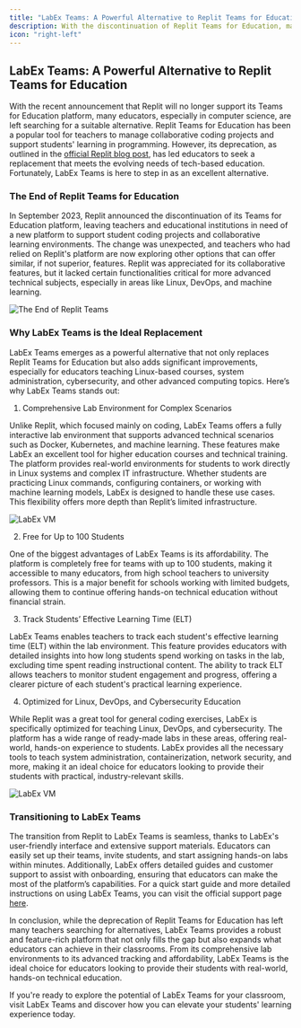 ```yaml
---
title: "LabEx Teams: A Powerful Alternative to Replit Teams for Education"
description: With the discontinuation of Replit Teams for Education, many educators are seeking alternatives for managing student coding and technical projects. LabEx Teams offers a comprehensive solution, particularly for Linux, DevOps, and machine learning courses. It provides an interactive lab environment, supports advanced scenarios like Docker and Kubernetes, and allows teachers to track students' effective learning time (ELT). Free for teams of up to 100 students, LabEx Teams is a cost-effective and versatile tool for schools and universities, making it an ideal replacement for Replit's platform.
icon: "right-left"
---
```


## LabEx Teams: A Powerful Alternative to Replit Teams for Education

With the recent announcement that Replit will no longer support its Teams for Education platform, many educators, especially in computer science, are left searching for a suitable alternative. Replit Teams for Education has been a popular tool for teachers to manage collaborative coding projects and support students' learning in programming. However, its deprecation, as outlined in the [official Replit blog post](https://blog.replit.com/update-on-teams-for-education), has led educators to seek a replacement that meets the evolving needs of tech-based education. Fortunately, LabEx Teams is here to step in as an excellent alternative.

### The End of Replit Teams for Education

In September 2023, Replit announced the discontinuation of its Teams for Education platform, leaving teachers and educational institutions in need of a new platform to support student coding projects and collaborative learning environments. The change was unexpected, and teachers who had relied on Replit's platform are now exploring other options that can offer similar, if not superior, features. Replit was appreciated for its collaborative features, but it lacked certain functionalities critical for more advanced technical subjects, especially in areas like Linux, DevOps, and machine learning.

![The End of Replit Teams](/images/screenshot-20241011-xF1d4L3f@2x.png)

### Why LabEx Teams is the Ideal Replacement

LabEx Teams emerges as a powerful alternative that not only replaces Replit Teams for Education but also adds significant improvements, especially for educators teaching Linux-based courses, system administration, cybersecurity, and other advanced computing topics.
Here’s why LabEx Teams stands out:

1. Comprehensive Lab Environment for Complex Scenarios

Unlike Replit, which focused mainly on coding, LabEx Teams offers a fully interactive lab environment that supports advanced technical scenarios such as Docker, Kubernetes, and machine learning. These features make LabEx an excellent tool for higher education courses and technical training. The platform provides real-world environments for students to work directly in Linux systems and complex IT infrastructure. Whether students are practicing Linux commands, configuring containers, or working with machine learning models, LabEx is designed to handle these use cases. This flexibility offers more depth than Replit’s limited infrastructure.

![LabEx VM](/images/vm.png)

2. Free for Up to 100 Students

One of the biggest advantages of LabEx Teams is its affordability. The platform is completely free for teams with up to 100 students, making it accessible to many educators, from high school teachers to university professors. This is a major benefit for schools working with limited budgets, allowing them to continue offering hands-on technical education without financial strain.

3. Track Students’ Effective Learning Time (ELT)

LabEx Teams enables teachers to track each student's effective learning time (ELT) within the lab environment. This feature provides educators with detailed insights into how long students spend working on tasks in the lab, excluding time spent reading instructional content. The ability to track ELT allows teachers to monitor student engagement and progress, offering a clearer picture of each student's practical learning experience.

4. Optimized for Linux, DevOps, and Cybersecurity Education

While Replit was a great tool for general coding exercises, LabEx is specifically optimized for teaching Linux, DevOps, and cybersecurity. The platform has a wide range of ready-made labs in these areas, offering real-world, hands-on experience to students. LabEx provides all the necessary tools to teach system administration, containerization, network security, and more, making it an ideal choice for educators looking to provide their students with practical, industry-relevant skills.

![LabEx VM](/images/skill-trees-list.png)

### Transitioning to LabEx Teams

The transition from Replit to LabEx Teams is seamless, thanks to LabEx's user-friendly interface and extensive support materials. Educators can easily set up their teams, invite students, and start assigning hands-on labs within minutes. Additionally, LabEx offers detailed guides and customer support to assist with onboarding, ensuring that educators can make the most of the platform’s capabilities. For a quick start guide and more detailed instructions on using LabEx Teams, you can visit the official support page [here](https://support.labex.io/labex-teams/labex-teams-quick-start).

In conclusion, while the deprecation of Replit Teams for Education has left many teachers searching for alternatives, LabEx Teams provides a robust and feature-rich platform that not only fills the gap but also expands what educators can achieve in their classrooms. From its comprehensive lab environments to its advanced tracking and affordability, LabEx Teams is the ideal choice for educators looking to provide their students with real-world, hands-on technical education.

If you're ready to explore the potential of LabEx Teams for your classroom, visit LabEx Teams and discover how you can elevate your students' learning experience today.
